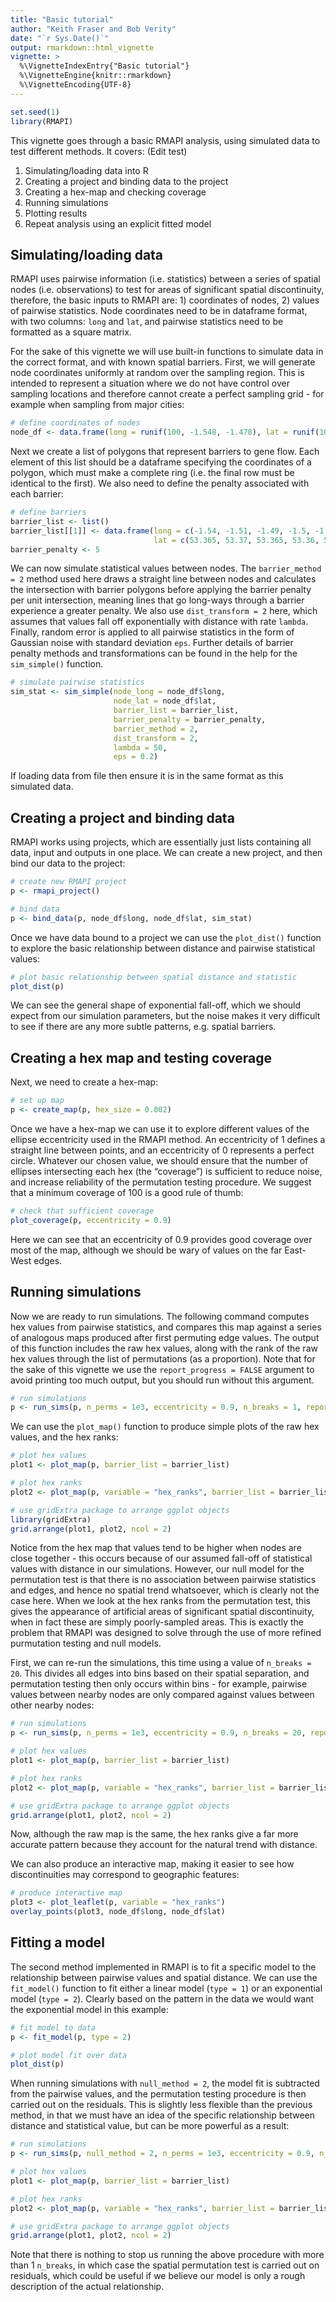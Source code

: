 ```yaml
---
title: "Basic tutorial"
author: "Keith Fraser and Bob Verity"
date: "`r Sys.Date()`"
output: rmarkdown::html_vignette
vignette: >
  %\VignetteIndexEntry{"Basic tutorial"}
  %\VignetteEngine{knitr::rmarkdown}
  %\VignetteEncoding{UTF-8}
---
```


```r
set.seed(1)
library(RMAPI)
```

This vignette goes through a basic RMAPI analysis, using simulated data to test different methods. It covers: (Edit test)

1. Simulating/loading data into R
2. Creating a project and binding data to the project
3. Creating a hex-map and checking coverage
4. Running simulations
5. Plotting results
6. Repeat analysis using an explicit fitted model


## Simulating/loading data

RMAPI uses pairwise information (i.e. statistics) between a series of spatial nodes (i.e. observations) to test for areas of significant spatial discontinuity, therefore, the basic inputs to RMAPI are: 1) coordinates of nodes, 2) values of pairwise statistics. Node coordinates need to be in dataframe format, with two columns: `long` and `lat`, and pairwise statistics need to be formatted as a square matrix.

For the sake of this vignette we will use built-in functions to simulate data in the correct format, and with known spatial barriers. First, we will generate node coordinates uniformly at random over the sampling region. This is intended to represent a situation where we do not have control over sampling locations and therefore cannot create a perfect sampling grid - for example when sampling from major cities:

```r
# define coordinates of nodes
node_df <- data.frame(long = runif(100, -1.548, -1.478), lat = runif(100, 53.347, 53.379))
```

Next we create a list of polygons that represent barriers to gene flow. Each element of this list should be a dataframe specifying the coordinates of a polygon, which must make a complete ring (i.e. the final row must be identical to the first). We also need to define the penalty associated with each barrier:

```r
# define barriers
barrier_list <- list()
barrier_list[[1]] <- data.frame(long = c(-1.54, -1.51, -1.49, -1.5, -1.535, -1.54),
                                lat = c(53.365, 53.37, 53.365, 53.36, 53.36, 53.365))
barrier_penalty <- 5
```

We can now simulate statistical values between nodes. The `barrier_method = 2` method used here draws a straight line between nodes and calculates the intersection with barrier polygons before applying the barrier penalty per unit intersection, meaning lines that go long-ways through a barrier experience a greater penalty. We also use `dist_transform = 2` here, which assumes that values fall off exponentially with distance with rate `lambda`. Finally, random error is applied to all pairwise statistics in the form of Gaussian noise with standard deviation `eps`. Further details of barrier penalty methods and transformations can be found in the help for the `sim_simple()` function.

```r
# simulate pairwise statistics
sim_stat <- sim_simple(node_long = node_df$long,
                       node_lat = node_df$lat,
                       barrier_list = barrier_list,
                       barrier_penalty = barrier_penalty,
                       barrier_method = 2,
                       dist_transform = 2,
                       lambda = 50,
                       eps = 0.2)
```

If loading data from file then ensure it is in the same format as this simulated data.


## Creating a project and binding data

RMAPI works using projects, which are essentially just lists containing all data, input and outputs in one place. We can create a new project, and then bind our data to the project:

```r
# create new RMAPI project
p <- rmapi_project()

# bind data
p <- bind_data(p, node_df$long, node_df$lat, sim_stat)
```

Once we have data bound to a project we can use the `plot_dist()` function to explore the basic relationship between distance and pairwise statistical values:

```r
# plot basic relationship between spatial distance and statistic
plot_dist(p)
```

We can see the general shape of exponential fall-off, which we should expect from our simulation parameters, but the noise makes it very difficult to see if there are any more subtle patterns, e.g. spatial barriers.


## Creating a hex map and testing coverage

Next, we need to create a hex-map:

```r
# set up map
p <- create_map(p, hex_size = 0.002)
```

Once we have a hex-map we can use it to explore different values of the ellipse eccentricity used in the RMAPI method. An eccentricity of 1 defines a straight line between points, and an eccentricity of 0 represents a perfect circle. Whatever our chosen value, we should ensure that the number of ellipses intersecting each hex (the "coverage") is sufficient to reduce noise, and increase reliability of the permutation testing procedure. We suggest that a minimum coverage of 100 is a good rule of thumb:

```r
# check that sufficient coverage
plot_coverage(p, eccentricity = 0.9)
```

Here we can see that an eccentricity of 0.9 provides good coverage over most of the map, although we should be wary of values on the far East-West edges.


## Running simulations

Now we are ready to run simulations. The following command computes hex values from pairwise statistics, and compares this map against a series of analogous maps produced after first permuting edge values. The output of this function includes the raw hex values, along with the rank of the raw hex values through the list of permutations (as a proportion). Note that for the sake of this vignette we use the `report_progress = FALSE` argument to avoid printing too much output, but you should run without this argument.

```r
# run simulations
p <- run_sims(p, n_perms = 1e3, eccentricity = 0.9, n_breaks = 1, report_progress = FALSE)
```

We can use the `plot_map()` function to produce simple plots of the raw hex values, and the hex ranks:

```r
# plot hex values
plot1 <- plot_map(p, barrier_list = barrier_list)

# plot hex ranks
plot2 <- plot_map(p, variable = "hex_ranks", barrier_list = barrier_list)

# use gridExtra package to arrange ggplot objects
library(gridExtra)
grid.arrange(plot1, plot2, ncol = 2)
```

Notice from the hex map that values tend to be higher when nodes are close together - this occurs because of our assumed  fall-off of statistical values with distance in our simulations. However, our null model for the permutation test is that there is no association between pairwise statistics and edges, and hence no spatial trend whatsoever, which is clearly not the case here. When we look at the hex ranks from the permutation test, this gives the appearance of artificial areas of significant spatial discontinuity, when in fact these are simply poorly-sampled areas. This is exactly the problem that RMAPI was designed to solve through the use of more refined purmutation testing and null models.

First, we can re-run the simulations, this time using a value of `n_breaks = 20`. This divides all edges into bins based on their spatial separation, and permutation testing then only occurs within bins - for example, pairwise values between nearby nodes are only compared against values between other nearby nodes:

```r
# run simulations
p <- run_sims(p, n_perms = 1e3, eccentricity = 0.9, n_breaks = 20, report_progress = FALSE)

# plot hex values
plot1 <- plot_map(p, barrier_list = barrier_list)

# plot hex ranks
plot2 <- plot_map(p, variable = "hex_ranks", barrier_list = barrier_list)

# use gridExtra package to arrange ggplot objects
grid.arrange(plot1, plot2, ncol = 2)
```

Now, although the raw map is the same, the hex ranks give a far more accurate pattern because they account for the natural trend with distance.

We can also produce an interactive map, making it easier to see how discontinuities may correspond to geographic features:

```r
# produce interactive map
plot3 <- plot_leaflet(p, variable = "hex_ranks")
overlay_points(plot3, node_df$long, node_df$lat)
```


## Fitting a model

The second method implemented in RMAPI is to fit a specific model to the relationship between pairwise values and spatial distance. We can use the `fit_model()` function to fit either a linear model (`type = 1`) or an exponential model (`type = 2`). Clearly based on the pattern in the data we would want the exponential model in this example:

```r
# fit model to data
p <- fit_model(p, type = 2)

# plot model fit over data
plot_dist(p)
```

When running simulations with `null_method = 2`, the model fit is subtracted from the pairwise values, and the permutation testing procedure is then carried out on the residuals. This is slightly less flexible than the previous method, in that we must have an idea of the specific relationship between distance and statistical value, but can be more powerful as a result:

```r
# run simulations
p <- run_sims(p, null_method = 2, n_perms = 1e3, eccentricity = 0.9, n_breaks = 1, report_progress = FALSE)

# plot hex values
plot1 <- plot_map(p, barrier_list = barrier_list)

# plot hex ranks
plot2 <- plot_map(p, variable = "hex_ranks", barrier_list = barrier_list)

# use gridExtra package to arrange ggplot objects
grid.arrange(plot1, plot2, ncol = 2)
```

Note that there is nothing to stop us running the above procedure with more than 1 `n_breaks`, in which case the spatial permutation test is carried out on residuals, which could be useful if we believe our model is only a rough description of the actual relationship.

